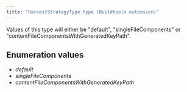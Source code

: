 ```yaml
---
title: "HarvestStrategyType type (Buildtools extension)"
---
```


Values of this type will either be "default", "singleFileComponents" or "contentFileComponentsWithGeneratedKeyPath".

## Enumeration values

  - *default*
  - *singleFileComponents*
  - *contentFileComponentsWithGeneratedKeyPath*
